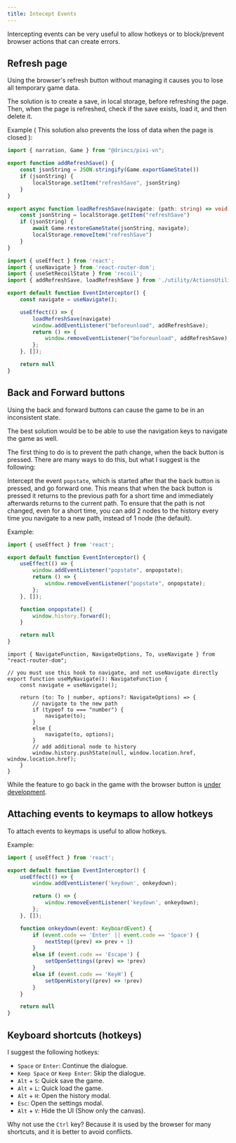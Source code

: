 ```yaml
---
title: Intecept Events
---
```


Intercepting events can be very useful to allow hotkeys or to block/prevent browser actions that can create errors.

## Refresh page

Using the browser's refresh button without managing it causes you to lose all temporary game data.

The solution is to create a save, in local storage, before refreshing the page. Then, when the page is refreshed, check if the save exists, load it, and then delete it.

Example ( This solution also prevents the loss of data when the page is closed ):

```ts title="ActionsUtility.ts"
import { narration, Game } from "@drincs/pixi-vn";

export function addRefreshSave() {
    const jsonString = JSON.stringify(Game.exportGameState())
    if (jsonString) {
        localStorage.setItem("refreshSave", jsonString)
    }
}

export async function loadRefreshSave(navigate: (path: string) => void) {
    const jsonString = localStorage.getItem("refreshSave")
    if (jsonString) {
        await Game.restoreGameState(jsonString, navigate);
        localStorage.removeItem("refreshSave")
    }
}
```

```ts title="EventInterceptor.ts"
import { useEffect } from 'react';
import { useNavigate } from 'react-router-dom';
import { useSetRecoilState } from 'recoil';
import { addRefreshSave, loadRefreshSave } from './utility/ActionsUtility';

export default function EventInterceptor() {
    const navigate = useNavigate();

    useEffect(() => {
        loadRefreshSave(navigate)
        window.addEventListener("beforeunload", addRefreshSave);
        return () => {
            window.removeEventListener("beforeunload", addRefreshSave);
        };
    }, []);

    return null
}
```

## Back and Forward buttons

Using the back and forward buttons can cause the game to be in an inconsistent state.

The best solution would be to be able to use the navigation keys to navigate the game as well.

The first thing to do is to prevent the path change, when the back button is pressed. There are many ways to do this, but what I suggest is the following:

Intercept the event `popstate`, which is started after that the back button is pressed, and go forward one. This means that when the back button is pressed it returns to the previous path for a short time and immediately afterwards returns to the current path. To ensure that the path is not changed, even for a short time, you can add 2 nodes to the history every time you navigate to a new path, instead of 1 node (the default).

Example:

```ts title="EventInterceptor.ts"
import { useEffect } from 'react';

export default function EventInterceptor() {
    useEffect(() => {
        window.addEventListener("popstate", onpopstate);
        return () => {
            window.removeEventListener("popstate", onpopstate);
        };
    }, []);

    function onpopstate() {
        window.history.forward();
    }

    return null
}
```

```tsx title="React example"
import { NavigateFunction, NavigateOptions, To, useNavigate } from "react-router-dom";

// you must use this hook to navigate, and not useNavigate directly
export function useMyNavigate(): NavigateFunction {
    const navigate = useNavigate();

    return (to: To | number, options?: NavigateOptions) => {
        // navigate to the new path
        if (typeof to === "number") {
            navigate(to);
        }
        else {
            navigate(to, options);
        }
        // add additional node to history
        window.history.pushState(null, window.location.href, window.location.href);
    }
}
```

While the feature to go back in the game with the browser button is [under development](https://github.com/DRincs-Productions/pixi-vn/issues/114).

## Attaching events to keymaps to allow hotkeys

To attach events to keymaps is useful to allow hotkeys.

Example:

```ts title="EventInterceptor.ts"
import { useEffect } from 'react';

export default function EventInterceptor() {
    useEffect(() => {
        window.addEventListener('keydown', onkeydown);

        return () => {
            window.removeEventListener('keydown', onkeydown);
        };
    }, []);

    function onkeydown(event: KeyboardEvent) {
        if (event.code == 'Enter' || event.code == 'Space') {
            nextStep((prev) => prev + 1)
        }
        else if (event.code == 'Escape') {
            setOpenSettings((prev) => !prev)
        }
        else if (event.code == 'KeyH') {
            setOpenHistory((prev) => !prev)
        }
    }

    return null
}
```

## Keyboard shortcuts (hotkeys)

I suggest the following hotkeys:

* `Space` or `Enter`: Continue the dialogue.
* `Keep Space` or `Keep Enter`: Skip the dialogue.
* `Alt` + `S`: Quick save the game.
* `Alt` + `L`: Quick load the game.
* `Alt` + `H`: Open the history modal.
* `Esc`: Open the settings modal.
* `Alt` + `V`: Hide the UI (Show only the canvas).

Why not use the `Ctrl` key? Because it is used by the browser for many shortcuts, and it is better to avoid conflicts.
